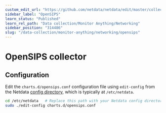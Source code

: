 ```yaml
---
custom_edit_url: "https://github.com/netdata/netdata/edit/master/collectors/charts.d.plugin/opensips/README.md"
sidebar_label: "OpenSIPS"
learn_status: "Published"
learn_rel_path: "Data collection/Monitor Anything/Networking"
sidebar_position: "314486"
slug: "/data-collection/monitor-anything/networking/opensips"
---
```



# OpenSIPS collector

## Configuration

Edit the `charts.d/opensips.conf` configuration file using `edit-config` from the Netdata [config
directory](/docs/getting-started/manage-and-configure/configuration), which is typically at `/etc/netdata`.

```bash
cd /etc/netdata   # Replace this path with your Netdata config directory, if different
sudo ./edit-config charts.d/opensips.conf
```


